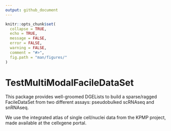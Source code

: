 ```yaml
---
output: github_document
---
```


<!-- README.md is generated from README.Rmd. Please edit that file -->

```r
knitr::opts_chunk$set(
  collapse = TRUE,
  echo = TRUE,
  message = FALSE,
  error = FALSE,
  warning = FALSE,
  comment = "#>",
  fig.path = "man/figures/"
)
```

# TestMultiModalFacileDataSet

This package provides well-groomed DGELists to build a sparse/ragged
FacileDataSet from two different assays: pseudobulked scRNAseq and snRNAseq.

We use the integrated atlas of single cell/nuclei data from the KPMP project,
made available at the cellxgene portal.
